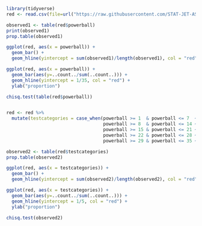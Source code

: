 ```r
library(tidyverse)
red <- read.csv(file=url("https://raw.githubusercontent.com/STAT-JET-ASU/Datasets/master/Instructor/powerballred.csv"))
```

```r
observed1 <- table(red$powerball)
print(observed1)
prop.table(observed1)

ggplot(red, aes(x = powerball)) + 
  geom_bar() +
  geom_hline(yintercept = sum(observed1)/length(observed1), col = "red")

ggplot(red, aes(x = powerball)) + 
  geom_bar(aes(y=..count../sum(..count..))) +
  geom_hline(yintercept = 1/35, col = "red") +
  ylab("proportion")

chisq.test(table(red$powerball))


red <- red %>% 
  mutate(testcategories = case_when(powerball >= 1  & powerball <= 7  ~ '01 to 07',
                                    powerball >= 8  & powerball <= 14 ~ '08 to 14',
                                    powerball >= 15 & powerball <= 21 ~ '15 to 21',
                                    powerball >= 22 & powerball <= 28 ~ '22 to 28',
                                    powerball >= 29 & powerball <= 35 ~ '29 to 35'))

observed2 <- table(red$testcategories)
prop.table(observed2)

ggplot(red, aes(x = testcategories)) + 
  geom_bar() + 
  geom_hline(yintercept = sum(observed2)/length(observed2), col = "red")

ggplot(red, aes(x = testcategories)) + 
  geom_bar(aes(y=..count../sum(..count..))) +
  geom_hline(yintercept = 1/5, col = "red") +
  ylab("proportion")

chisq.test(observed2)
```